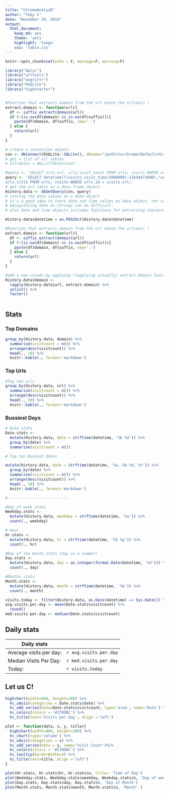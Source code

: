 ```yaml
---
title: "ChromeAnalyzR"
author: "Toby C"
date: "November 29, 2016"
output:
  html_document:
    keep_md: yes
    theme: 'yeti'
    highlight: 'tango'
    css: 'table.css'
---
```


```r
knitr::opts_chunk$set(echo = F, message=F, warning=F)

library("dplyr")
library("urltools")
library("magrittr")
library("RSQLite")
library("highcharter")


#Function that extracts domain from the url hence the urltools !
extract.domain <- function(url){
  df <- suffix_extract(domain(url))
  if (!(is.na(df$domain) && is.na(df$suffix))){
    paste(df$domain, df$suffix, sep='.')
  } else {
    return(url)
  }
}
```


```r

# create a connection object. 
con <- dbConnect(RSQLite::SQLite(), dbname="/path/to/chrome/Default/History")
# get a list of all tables
# alltables = dbListTables(con)

#query <- 'SELECT urls.url, urls.visit_count FROM urls, visits WHERE urls.id = visits.url;'
query <- 'SELECT datetime(((visits.visit_time/1000000)-11644473600),"unixepoch") as datetime, urls.url, urls.visit_count,
urls.title FROM urls, visits WHERE urls.id = visits.url;'
# get the url table as a data.frame object.
History.data <- dbGetQuery(con, query)
# storing the date values as a date object
# it's a good idea to store date and time values as date object, not as strings or numbers. 
# manipulating date as strings can be difficult. 
# also date and time objects includes functions for extracting character representation of date object.

History.data$datetime = as.POSIXct(History.data$datetime)

#Function that extracts domain from the url hence the urltools !
extract.domain <- function(url){
  df <- suffix_extract(domain(url))
  if (!(is.na(df$domain) && is.na(df$suffix))){
    paste(df$domain, df$suffix, sep='.')
  } else {
    return(url)
  }
}

#add a new column by applying (lapplying actually) extract.domain function to url column to extract the domain names 
History.data$domain <- 
  lapply(History.data$url, extract.domain) %>% 
  unlist() %>%
  factor()



```
## Stats {.tabset .tabset-fade .tabset-pills}

### Top Domains
```r
group_by(History.data, domain) %>%
  summarise(visitcount = n()) %>% 
  arrange(desc(visitcount)) %>%
  head(., 10) %>%
  knitr::kable(., format='markdown')
```

### Top Urls 
```r
#Top ten urls
group_by(History.data, url) %>%
  summarise(visitcount = n()) %>% 
  arrange(desc(visitcount)) %>%
  head(., 10) %>%
  knitr::kable(., format='markdown')
```

### Bussiest Days
```r
# Date stats
Date.stats <- 
  mutate(History.data, date = strftime(datetime, '%b %d')) %>%
  group_by(date) %>%
  summarise(visitcount = n())

# Top ten busiest dates

mutate(History.data, date = strftime(datetime, '%a, %B %d, %Y')) %>%
  group_by(date) %>%
  summarise(visitcount = n()) %>%
  arrange(desc(visitcount)) %>%
  head(., 10) %>%
  knitr::kable(., format='markdown')

#---------------------------

```

```r

#Day of week stats
Weekday.stats <-
  mutate(History.data, weekday = strftime(datetime, '%a')) %>%
  count(., weekday)

# Hour 
Hr.stats <-
  mutate(History.data, hr = strftime(datetime, '%I %p')) %>%
  count(., hr)

#Day of the month stats (day as a number)
Day.stats <- 
  mutate(History.data, day = as.integer(format.Date(datetime, '%d'))) %>%
  count(., day)

#Months stats
Month.stats <-
  mutate(History.data, month = strftime(datetime, '%b')) %>%
  count(., month)
```

```r
visits.today <- filter(History.data, as.Date(datetime) == Sys.Date()) %>% nrow()
avg.visits.per.day <- mean(Date.stats$visitcount) %>%
  round()
med.visits.per.day <- median(Date.stats$visitcount)

```
## Daily stats

Daily stats             | 
----------------        | -------------
Average visits per day: | `r avg.visits.per.day`
Median Visits Per Day:  | `r med.visits.per.day`
Today:                  | `r visits.today`

## Let us C!

```r
highchart(width=800, height=300) %>%
  hc_xAxis(categories = Date.stats$date) %>%
  hc_add_series(data=Date.stats$visitcount, type='area', name='Date') %>% 
  hc_colors(colors = '#278DBC') %>%
  hc_title(text='Visits per Day', align ='left')
```

```r
plot <- function(data, x, y, title){
  highchart(width=800, height=300) %>%
  hc_chart(type='column') %>%
  hc_xAxis(categories = x) %>%
  hc_add_series(data = y, name='Visit Count')%>%
  hc_colors(colors = '#278DBC') %>%
  hc_tooltip(borderWidth=4) %>% 
  hc_title(text=title, align ='left')
}

plot(Hr.stats, Hr.stats$hr, Hr.stats$n, title= 'Time of Day')
plot(Weekday.stats, Weekday.stats$weekday, Weekday.stats$n, 'Day of week')
plot(Day.stats, Day.stats$day, Day.stats$n, 'Day of Month')
plot(Month.stats, Month.stats$month, Month.stats$n, 'Month' )
```



